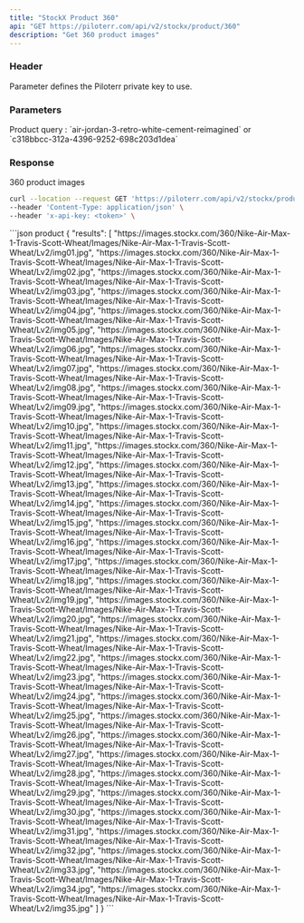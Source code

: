 ```yaml
---
title: "StockX Product 360"
api: "GET https://piloterr.com/api/v2/stockx/product/360"
description: "Get 360 product images"
---
```


### Header

<ParamField header="x-api-key" type="string" required={true}>
    Parameter defines the Piloterr private key to use.
</ParamField>

### Parameters

<ParamField query="query" type="string" optional={false} placeholder="nike-air-max-1-travis-scott-wheat">
    Product query : `air-jordan-3-retro-white-cement-reimagined` or `c318bbcc-312a-4396-9252-698c203d1dea`
</ParamField>

### Response

<ResponseField name="object" type="Product Object">
    <Expandable title="properties" defaultOpen={true}>
        <ResponseField name="results" type="list">
            360 product images
        </ResponseField>
    </Expandable>
</ResponseField>

<RequestExample>

```bash product
curl --location --request GET 'https://piloterr.com/api/v2/stockx/product/360?query=nike-air-max-1-travis-scott-wheat' \
--header 'Content-Type: application/json' \
--header 'x-api-key: <token>' \
```

</RequestExample>

<ResponseExample>
```json product
{
    "results": [
        "https://images.stockx.com/360/Nike-Air-Max-1-Travis-Scott-Wheat/Images/Nike-Air-Max-1-Travis-Scott-Wheat/Lv2/img01.jpg",
        "https://images.stockx.com/360/Nike-Air-Max-1-Travis-Scott-Wheat/Images/Nike-Air-Max-1-Travis-Scott-Wheat/Lv2/img02.jpg",
        "https://images.stockx.com/360/Nike-Air-Max-1-Travis-Scott-Wheat/Images/Nike-Air-Max-1-Travis-Scott-Wheat/Lv2/img03.jpg",
        "https://images.stockx.com/360/Nike-Air-Max-1-Travis-Scott-Wheat/Images/Nike-Air-Max-1-Travis-Scott-Wheat/Lv2/img04.jpg",
        "https://images.stockx.com/360/Nike-Air-Max-1-Travis-Scott-Wheat/Images/Nike-Air-Max-1-Travis-Scott-Wheat/Lv2/img05.jpg",
        "https://images.stockx.com/360/Nike-Air-Max-1-Travis-Scott-Wheat/Images/Nike-Air-Max-1-Travis-Scott-Wheat/Lv2/img06.jpg",
        "https://images.stockx.com/360/Nike-Air-Max-1-Travis-Scott-Wheat/Images/Nike-Air-Max-1-Travis-Scott-Wheat/Lv2/img07.jpg",
        "https://images.stockx.com/360/Nike-Air-Max-1-Travis-Scott-Wheat/Images/Nike-Air-Max-1-Travis-Scott-Wheat/Lv2/img08.jpg",
        "https://images.stockx.com/360/Nike-Air-Max-1-Travis-Scott-Wheat/Images/Nike-Air-Max-1-Travis-Scott-Wheat/Lv2/img09.jpg",
        "https://images.stockx.com/360/Nike-Air-Max-1-Travis-Scott-Wheat/Images/Nike-Air-Max-1-Travis-Scott-Wheat/Lv2/img10.jpg",
        "https://images.stockx.com/360/Nike-Air-Max-1-Travis-Scott-Wheat/Images/Nike-Air-Max-1-Travis-Scott-Wheat/Lv2/img11.jpg",
        "https://images.stockx.com/360/Nike-Air-Max-1-Travis-Scott-Wheat/Images/Nike-Air-Max-1-Travis-Scott-Wheat/Lv2/img12.jpg",
        "https://images.stockx.com/360/Nike-Air-Max-1-Travis-Scott-Wheat/Images/Nike-Air-Max-1-Travis-Scott-Wheat/Lv2/img13.jpg",
        "https://images.stockx.com/360/Nike-Air-Max-1-Travis-Scott-Wheat/Images/Nike-Air-Max-1-Travis-Scott-Wheat/Lv2/img14.jpg",
        "https://images.stockx.com/360/Nike-Air-Max-1-Travis-Scott-Wheat/Images/Nike-Air-Max-1-Travis-Scott-Wheat/Lv2/img15.jpg",
        "https://images.stockx.com/360/Nike-Air-Max-1-Travis-Scott-Wheat/Images/Nike-Air-Max-1-Travis-Scott-Wheat/Lv2/img16.jpg",
        "https://images.stockx.com/360/Nike-Air-Max-1-Travis-Scott-Wheat/Images/Nike-Air-Max-1-Travis-Scott-Wheat/Lv2/img17.jpg",
        "https://images.stockx.com/360/Nike-Air-Max-1-Travis-Scott-Wheat/Images/Nike-Air-Max-1-Travis-Scott-Wheat/Lv2/img18.jpg",
        "https://images.stockx.com/360/Nike-Air-Max-1-Travis-Scott-Wheat/Images/Nike-Air-Max-1-Travis-Scott-Wheat/Lv2/img19.jpg",
        "https://images.stockx.com/360/Nike-Air-Max-1-Travis-Scott-Wheat/Images/Nike-Air-Max-1-Travis-Scott-Wheat/Lv2/img20.jpg",
        "https://images.stockx.com/360/Nike-Air-Max-1-Travis-Scott-Wheat/Images/Nike-Air-Max-1-Travis-Scott-Wheat/Lv2/img21.jpg",
        "https://images.stockx.com/360/Nike-Air-Max-1-Travis-Scott-Wheat/Images/Nike-Air-Max-1-Travis-Scott-Wheat/Lv2/img22.jpg",
        "https://images.stockx.com/360/Nike-Air-Max-1-Travis-Scott-Wheat/Images/Nike-Air-Max-1-Travis-Scott-Wheat/Lv2/img23.jpg",
        "https://images.stockx.com/360/Nike-Air-Max-1-Travis-Scott-Wheat/Images/Nike-Air-Max-1-Travis-Scott-Wheat/Lv2/img24.jpg",
        "https://images.stockx.com/360/Nike-Air-Max-1-Travis-Scott-Wheat/Images/Nike-Air-Max-1-Travis-Scott-Wheat/Lv2/img25.jpg",
        "https://images.stockx.com/360/Nike-Air-Max-1-Travis-Scott-Wheat/Images/Nike-Air-Max-1-Travis-Scott-Wheat/Lv2/img26.jpg",
        "https://images.stockx.com/360/Nike-Air-Max-1-Travis-Scott-Wheat/Images/Nike-Air-Max-1-Travis-Scott-Wheat/Lv2/img27.jpg",
        "https://images.stockx.com/360/Nike-Air-Max-1-Travis-Scott-Wheat/Images/Nike-Air-Max-1-Travis-Scott-Wheat/Lv2/img28.jpg",
        "https://images.stockx.com/360/Nike-Air-Max-1-Travis-Scott-Wheat/Images/Nike-Air-Max-1-Travis-Scott-Wheat/Lv2/img29.jpg",
        "https://images.stockx.com/360/Nike-Air-Max-1-Travis-Scott-Wheat/Images/Nike-Air-Max-1-Travis-Scott-Wheat/Lv2/img30.jpg",
        "https://images.stockx.com/360/Nike-Air-Max-1-Travis-Scott-Wheat/Images/Nike-Air-Max-1-Travis-Scott-Wheat/Lv2/img31.jpg",
        "https://images.stockx.com/360/Nike-Air-Max-1-Travis-Scott-Wheat/Images/Nike-Air-Max-1-Travis-Scott-Wheat/Lv2/img32.jpg",
        "https://images.stockx.com/360/Nike-Air-Max-1-Travis-Scott-Wheat/Images/Nike-Air-Max-1-Travis-Scott-Wheat/Lv2/img33.jpg",
        "https://images.stockx.com/360/Nike-Air-Max-1-Travis-Scott-Wheat/Images/Nike-Air-Max-1-Travis-Scott-Wheat/Lv2/img34.jpg",
        "https://images.stockx.com/360/Nike-Air-Max-1-Travis-Scott-Wheat/Images/Nike-Air-Max-1-Travis-Scott-Wheat/Lv2/img35.jpg"
    ]
}
```
</ResponseExample>
